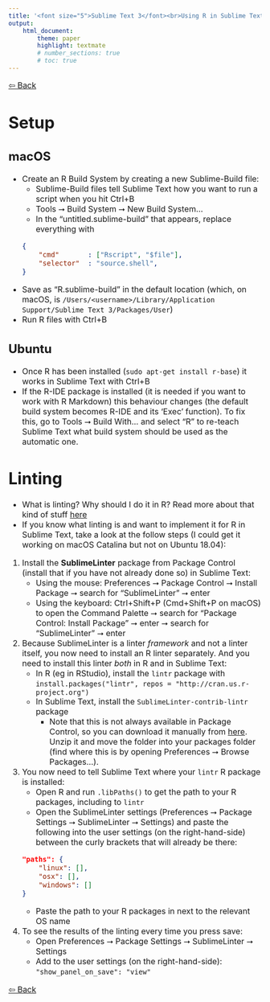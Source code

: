 ```yaml
---
title: '<font size="5">Sublime Text 3</font><br>Using R in Sublime Text'
output:
    html_document:
        theme: paper
        highlight: textmate
        # number_sections: true
        # toc: true
---
```

<font size="3">

[⇦ Back](../sublime_text.html)

Setup {.tabset}
=====

macOS
-----
- Create an R Build System by creating a new Sublime-Build file:
    - Sublime-Build files tell Sublime Text how you want to run a script when you hit Ctrl+B
    - Tools ⭢ Build System ⭢ New Build System...
    - In the "untitled.sublime-build" that appears, replace everything with
    ```json
    {
        "cmd"       : ["Rscript", "$file"],
        "selector"  : "source.shell",
    }
    ```
- Save as "R.sublime-build" in the default location (which, on macOS, is `/Users/<username>/Library/Application Support/Sublime Text 3/Packages/User`)
- Run R files with Ctrl+B

Ubuntu
------
+ Once R has been installed (`sudo apt-get install r-base`) it works in Sublime Text with Ctrl+B
- If the R-IDE package is installed (it is needed if you want to work with R Markdown) this behaviour changes (the default build system becomes R-IDE and its 'Exec' function). To fix this, go to Tools ⭢ Build With... and select "R" to re-teach Sublime Text what build system should be used as the automatic one.

Linting
=======
- What is linting? Why should I do it in R? Read more about that kind of stuff [here](../R/intro/linting.html)
- If you know what linting is and want to implement it for R in Sublime Text, take a look at the follow steps (I could get it working on macOS Catalina but not on Ubuntu 18.04):

1. Install the **SublimeLinter** package from Package Control (install that if you have not already done so) in Sublime Text:
    - Using the mouse: Preferences ⭢ Package Control ⭢ Install Package ⭢ search for "SublimeLinter" ⭢ enter
    - Using the keyboard: Ctrl+Shift+P (Cmd+Shift+P on macOS) to open the Command Palette ⭢ search for "Package Control: Install Package" ⭢ enter ⭢ search for "SublimeLinter" ⭢ enter
2. Because SublimeLinter is a linter *framework* and not a linter itself, you now need to install an R linter separately. And you need to install this linter *both* in R and in Sublime Text:
    - In R (eg in RStudio), install the `lintr` package with `install.packages("lintr", repos = "http://cran.us.r-project.org")`
    - In Sublime Text, install the `SublimeLinter-contrib-lintr` package
        - Note that this is not always available in Package Control, so you can download it manually from [here](https://github.com/jimhester/SublimeLinter-contrib-lintr). Unzip it and move the folder into your packages folder (find where this is by opening Preferences ⭢ Browse Packages...).
3. You now need to tell Sublime Text where your `lintr` R package is installed:
    - Open R and run `.libPaths()` to get the path to your R packages, including to `lintr`
    - Open the SublimeLinter settings (Preferences ⭢ Package Settings ⭢ SublimeLinter ⭢ Settings) and paste the following into the user settings (on the right-hand-side) between the curly brackets that will already be there:
    ```json
    "paths": {
        "linux": [],
        "osx": [],
        "windows": []
    }
    ```
    - Paste the path to your R packages in next to the relevant OS name
3. To see the results of the linting every time you press save:
    - Open Preferences ⭢ Package Settings ⭢ SublimeLinter ⭢ Settings
    - Add to the user settings (on the right-hand-side): `"show_panel_on_save": "view"`

[⇦ Back](../sublime_text.html)

</font>
